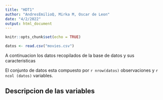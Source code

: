 ```yaml
---
title: "HDT1"
author: "AndresEmilioQ, Mirka M, Oscar de Leon"
date: "4/2/2022"
output: html_document
---
```


```r
knitr::opts_chunk$set(echo = TRUE)
```
```r
datos <- read.csv("movies.csv")
```

A continuacion los datos recopilados de la base de datos y sus caracteristicas

El conjunto de datos esta compuesto por `r nrow(datos)` observaciones y `r ncol (datos)` variables.

## Descripcion de las variables